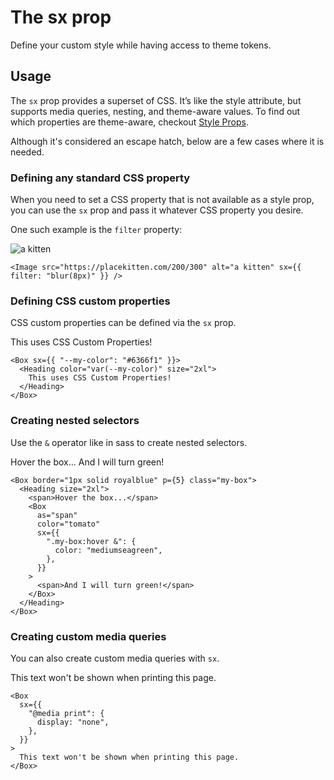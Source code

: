 

# The sx prop

Define your custom style while having access to theme tokens.

## Usage

The `sx` prop provides a superset of CSS. It’s like the style attribute, but supports media queries, nesting, and theme-aware values. To find out which properties are theme-aware, checkout [Style Props](/docs/styles/style-props).

Although it's considered an escape hatch, below are a few cases where it is needed.

### Defining any standard CSS property

When you need to set a CSS property that is not available as a style prop, you can use the `sx` prop and pass it whatever CSS property you desire.

One such example is the `filter` property:

<Preview>
  <Image src="https://placekitten.com/200/300" alt="a kitten" sx={{ filter: "blur(8px)" }} />
</Preview>

```tsx
<Image src="https://placekitten.com/200/300" alt="a kitten" sx={{ filter: "blur(8px)" }} />
```

### Defining CSS custom properties

CSS custom properties can be defined via the `sx` prop.

<Preview>
  <Box sx={{ "--my-color": "#6366f1" }}>
    <Heading color="var(--my-color)" size="2xl">
      This uses CSS Custom Properties!
    </Heading>
  </Box>
</Preview>

```tsx
<Box sx={{ "--my-color": "#6366f1" }}>
  <Heading color="var(--my-color)" size="2xl">
    This uses CSS Custom Properties!
  </Heading>
</Box>
```

### Creating nested selectors

Use the `&` operator like in sass to create nested selectors.

<Preview>
  <Box border="1px solid royalblue" p={5} class="my-box">
    <Heading size="2xl">
      <span>Hover the box...</span>
      <Box
        as="span"
        color="tomato"
        sx={{
          ".my-box:hover &": {
            color: "mediumseagreen",
          },
        }}
      >
        <span>And I will turn green!</span>
      </Box>
    </Heading>
  </Box>
</Preview>

```tsx
<Box border="1px solid royalblue" p={5} class="my-box">
  <Heading size="2xl">
    <span>Hover the box...</span>
    <Box
      as="span"
      color="tomato"
      sx={{
        ".my-box:hover &": {
          color: "mediumseagreen",
        },
      }}
    >
      <span>And I will turn green!</span>
    </Box>
  </Heading>
</Box>
```

### Creating custom media queries

You can also create custom media queries with `sx`.

<Preview>
  <Box
    sx={{
      "@media print": {
        display: "none",
      },
    }}
  >
    This text won't be shown when printing this page.
  </Box>
</Preview>

```tsx
<Box
  sx={{
    "@media print": {
      display: "none",
    },
  }}
>
  This text won't be shown when printing this page.
</Box>
```
